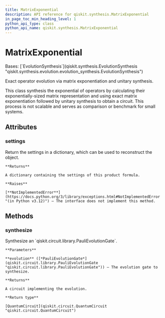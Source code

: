 ```yaml
---
title: MatrixExponential
description: API reference for qiskit.synthesis.MatrixExponential
in_page_toc_min_heading_level: 1
python_api_type: class
python_api_name: qiskit.synthesis.MatrixExponential
---
```


# MatrixExponential

<Class id="qiskit.synthesis.MatrixExponential" isDedicatedPage={true} github="https://github.com/qiskit/qiskit/tree/stable/0.25/qiskit/synthesis/evolution/matrix_synthesis.py" signature="qiskit.synthesis.MatrixExponential">
  Bases: [`EvolutionSynthesis`](qiskit.synthesis.EvolutionSynthesis "qiskit.synthesis.evolution.evolution_synthesis.EvolutionSynthesis")

  Exact operator evolution via matrix exponentiation and unitary synthesis.

  This class synthesis the exponential of operators by calculating their exponentially-sized matrix representation and using exact matrix exponentiation followed by unitary synthesis to obtain a circuit. This process is not scalable and serves as comparison or benchmark for small systems.

  ## Attributes

  ### settings

  <Attribute id="qiskit.synthesis.MatrixExponential.settings">
    Return the settings in a dictionary, which can be used to reconstruct the object.

    **Returns**

    A dictionary containing the settings of this product formula.

    **Raises**

    [**NotImplementedError**](https://docs.python.org/3/library/exceptions.html#NotImplementedError "(in Python v3.12)") – The interface does not implement this method.
  </Attribute>

  ## Methods

  ### synthesize

  <Function id="qiskit.synthesis.MatrixExponential.synthesize" signature="synthesize(evolution)">
    Synthesize an `qiskit.circuit.library.PauliEvolutionGate`.

    **Parameters**

    **evolution** ([*PauliEvolutionGate*](qiskit.circuit.library.PauliEvolutionGate "qiskit.circuit.library.PauliEvolutionGate")) – The evolution gate to synthesize.

    **Returns**

    A circuit implementing the evolution.

    **Return type**

    [QuantumCircuit](qiskit.circuit.QuantumCircuit "qiskit.circuit.QuantumCircuit")
  </Function>
</Class>

